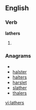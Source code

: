 ==English==

===Verb===
'''lathers'''

# {{third-person singular of|[[lather]]}}

===Anagrams===
* {{alphagram|aehlrst}}
* [[halster#English|halster]]
* [[halters#English|halters]]
* [[harslet#English|harslet]]
* [[slather#English|slather]]
* [[thalers#English|thalers]]

[[vi:lathers]]